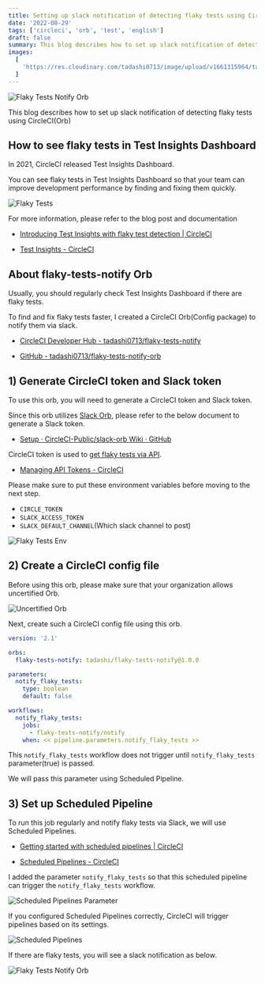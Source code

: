 ```yaml
---
title: Setting up slack notification of detecting flaky tests using CircleCI(Orb)
date: '2022-08-29'
tags: ['circleci', 'orb', 'test', 'english']
draft: false
summary: This blog describes how to set up slack notification of detecting flaky tests using CircleCI(Orb)
images:
  [
    'https://res.cloudinary.com/tadashi0713/image/upload/v1661315964/tadashi0713.dev/flaky-tests-notify.png',
  ]
---
```


![Flaky Tests Notify Orb](https://res.cloudinary.com/tadashi0713/image/upload/v1661315964/tadashi0713.dev/flaky-tests-notify.png)

This blog describes how to set up slack notification of detecting flaky tests using CircleCI(Orb)

<TOCInline toc={props.toc} />

## How to see flaky tests in Test Insights Dashboard

In 2021, CircleCI released Test Insights Dashboard.

You can see flaky tests in Test Insights Dashboard so that your team can improve development performance by finding and fixing them quickly.

![Flaky Tests](https://res.cloudinary.com/tadashi0713/image/upload/v1661742775/tadashi0713.dev/flaky_tests.png)

For more information, please refer to the blog post and documentation

- [Introducing Test Insights with flaky test detection | CircleCI](https://circleci.com/blog/introducing-test-insights-with-flaky-test-detection/)

- [Test Insights - CircleCI](https://circleci.com/docs/insights-tests)

## About flaky-tests-notify Orb

Usually, you should regularly check Test Insights Dashboard if there are flaky tests.

To find and fix flaky tests faster, I created a CircleCI Orb(Config package) to notify them via slack.

- [CircleCI Developer Hub - tadashi0713/flaky-tests-notify](https://circleci.com/developer/orbs/orb/tadashi0713/flaky-tests-notify)

- [GitHub - tadashi0713/flaky-tests-notify-orb](https://github.com/tadashi0713/flaky-tests-notify-orb)

## 1) Generate CircleCI token and Slack token

To use this orb, you will need to generate a CircleCI token and Slack token.

Since this orb utilizes [Slack Orb](https://circleci.com/developer/orbs/orb/circleci/slack), please refer to the below document to generate a Slack token.

- [Setup · CircleCI-Public/slack-orb Wiki · GitHub](https://github.com/CircleCI-Public/slack-orb/wiki/Setup)

CircleCI token is used to [get flaky tests via API](https://circleci.com/docs/api/v2/index.html#operation/getFlakyTests).

- [Managing API Tokens - CircleCI](https://circleci.com/docs/managing-api-tokens)

Please make sure to put these environment variables before moving to the next step.

- `CIRCLE_TOKEN`
- `SLACK_ACCESS_TOKEN`
- `SLACK_DEFAULT_CHANNEL`(Which slack channel to post)

![Flaky Tests Env](https://res.cloudinary.com/tadashi0713/image/upload/v1661751435/tadashi0713.dev/flaky_tests_env.png)

## 2) Create a CircleCI config file

Before using this orb, please make sure that your organization allows uncertified Orb.

![Uncertified Orb](https://res.cloudinary.com/tadashi0713/image/upload/v1661752223/tadashi0713.dev/uncertified_orb.png)

Next, create such a CircleCI config file using this orb.

```yaml
version: '2.1'

orbs:
  flaky-tests-notify: tadashi/flaky-tests-notify@1.0.0

parameters:
  notify_flaky_tests:
    type: boolean
    default: false

workflows:
  notify_flaky_tests:
    jobs:
      - flaky-tests-notify/notify
    when: << pipeline.parameters.notify_flaky_tests >>
```

This `notify_flaky_tests` workflow does not trigger until `notify_flaky_tests` parameter(true) is passed.

We will pass this parameter using Scheduled Pipeline.

## 3) Set up Scheduled Pipeline

To run this job regularly and notify flaky tests via Slack, we will use Scheduled Pipelines.

- [Getting started with scheduled pipelines | CircleCI](https://circleci.com/blog/using-scheduled-pipelines)

- [Scheduled Pipelines - CircleCI](https://circleci.com/docs/scheduled-pipelines)

I added the parameter `notify_flaky_tests` so that this scheduled pipeline can trigger the `notify_flaky_tests` workflow.

![Scheduled Pipelines Parameter](https://res.cloudinary.com/tadashi0713/image/upload/v1661765205/tadashi0713.dev/scheduled_pipelines_parameter.png)

If you configured Scheduled Pipelines correctly, CircleCI will trigger pipelines based on its settings.

![Scheduled Pipelines](https://res.cloudinary.com/tadashi0713/image/upload/v1661765225/tadashi0713.dev/scheduled_pipelines_workflow.png)

If there are flaky tests, you will see a slack notification as below.

![Flaky Tests Notify Orb](https://res.cloudinary.com/tadashi0713/image/upload/v1661315964/tadashi0713.dev/flaky-tests-notify.png)
